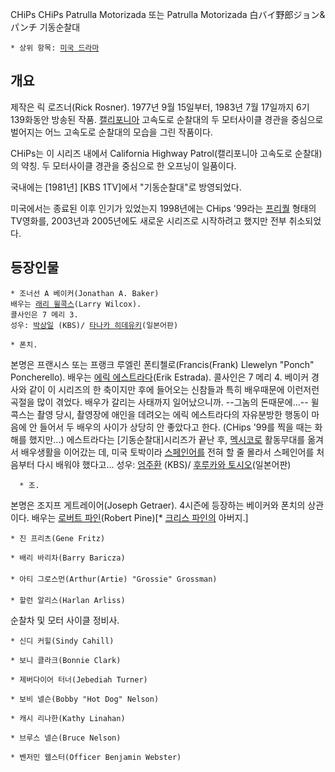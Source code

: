 CHiPs
CHiPs Patrulla Motorizada 또는 Patrulla Motorizada
白バイ野郎ジョン&パンチ
기동순찰대

 * 상위 항목: [[미국 드라마]]

== 개요 ==
제작은 릭 로즈너(Rick Rosner). 1977년 9월 15일부터, 1983년 7월 17일까지 6기 139화동안 방송된 작품. [[캘리포니아]] 고속도로 순찰대의 두 모터사이클 경관을 중심으로 벌어지는 어느 고속도로 순찰대의 모습을 그린 작품이다.

CHiPs는 이 시리즈 내에서 California Highway Patrol(캘리포니아 고속도로 순찰대)의 약칭. 두 모터사이클 경관을 중심으로 한 오프닝이 일품이다.

{{{#!html
<object width="420" height="315"><param name="movie" value="http://www.youtube.com/v/VYKdayl7BHM?version=3&amp;hl=en_US"></param><param name="allowFullScreen" value="true"></param><param name="allowscriptaccess" value="always"></param><embed src="http://www.youtube.com/v/VYKdayl7BHM?version=3&amp;hl=en_US" type="application/x-shockwave-flash" width="420" height="315" allowscriptaccess="always" allowfullscreen="true"></embed></object>
}}}

국내에는 [1981년] [KBS 1TV]에서 "기동순찰대"로 방영되었다.

미국에서는 종료된 이후 인기가 있었는지 1998년에는 CHips '99라는 [[프리퀄]] 형태의 TV영화를, 2003년과 2005년에도 새로운 시리즈로 시작하려고 했지만 전부 취소되었다.

== 등장인물 == 
 * 조너선 A 베이커(Jonathan A. Baker)
 배우는 [[래리 윌콕스]](Larry Wilcox).
 콜사인은 7 메리 3.
 성우: [[박상일]] (KBS)/ [[타나카 히데유키]](일본어판)

 * 폰치.
본명은 프랜시스 또는 프랭크 루엘린 폰티첼로(Francis(Frank) Llewelyn "Ponch" Poncherello). 
배우는 [[에릭 에스트라다]](Erik Estrada). 콜사인은 7 메리 4.
베이커 경사와 같이 이 시리즈의 한 축이지만 후에 들어오는 신참들과 특히 배우때문에 이런저런 곡절을 많이 겪었다. 배우가 갈리는 사태까지 일어났으니까. --그놈의 돈때문에...-- 윌콕스는 촬영 당시, 촬영장에 애인을 데려오는 에릭 에스트라다의 자유분방한 행동이 마음에 안 들어서 두 배우의 사이가 상당히 안 좋았다고 한다. (CHips '99를 찍을 때는 화해를 했지만...) 에스트라다는 [기동순찰대]시리즈가 끝난 후, [[멕시코]]로 활동무대를 옮겨서 배우생활을 이어갔는 데, 미국 토박이라 [[스페인어]]를 전혀 할 줄 몰라서 스페인어를 처음부터 다시 배워야 했다고... 
성우: [[엄주환]] (KBS)/ [[후루카와 토시오]](일본어판)
  
   * 조.
본명은 조지프 게트레이어(Joseph Getraer). 4시즌에 등장하는 베이커와 폰치의 상관이다. 배우는 [[로버트 파인]](Robert Pine)[* [[크리스 파인]]의 아버지.]

 * 진 프리츠(Gene Fritz)

 * 배리 바리차(Barry Baricza)
 
 * 아티 그로스먼(Arthur(Artie) "Grossie" Grossman)
 
 * 할런 알리스(Harlan Arliss)
순찰차 및 모터 사이클 정비사.

 * 신디 커힐(Sindy Cahill)

 * 보니 클라크(Bonnie Clark)

 * 제버다이어 터너(Jebediah Turner)

 * 보비 넬슨(Bobby "Hot Dog" Nelson)

 * 캐시 리나한(Kathy Linahan)

 * 브루스 넬슨(Bruce Nelson)

 * 벤저민 웹스터(Officer Benjamin Webster)
